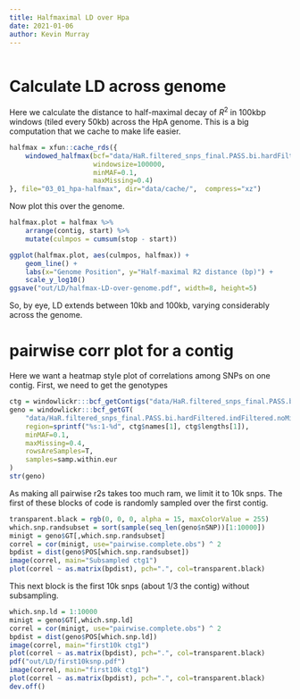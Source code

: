 ```yaml
---
title: Halfmaximal LD over Hpa
date: 2021-01-06
author: Kevin Murray
---
```


```r
```

# Calculate LD across genome

Here we calculate the distance to half-maximal decay of $R^2$ in 100kbp windows
(tiled every 50kb) across the HpA genome. This is a big computation that we
cache to make life easier.


```r
halfmax = xfun::cache_rds({
    windowed_halfmax(bcf="data/HaR.filtered_snps_final.PASS.bi.hardFiltered.indFiltered.noMit.reheader.bcf",
                     windowsize=100000,
                     minMAF=0.1,
                     maxMissing=0.4)
}, file="03_01_hpa-halfmax", dir="data/cache/",  compress="xz")
```

Now plot this over the genome.

```r
halfmax.plot = halfmax %>%
    arrange(contig, start) %>%
    mutate(culmpos = cumsum(stop - start))

ggplot(halfmax.plot, aes(culmpos, halfmax)) +
    geom_line() +
    labs(x="Genome Position", y="Half-maximal R2 distance (bp)") +
    scale_y_log10()
ggsave("out/LD/halfmax-LD-over-genome.pdf", width=8, height=5)
```

So, by eye, LD extends between 10kb and 100kb, varying considerably across the genome.

# pairwise corr plot for a contig

Here we want a heatmap style plot of correlations among SNPs on one contig. First, we need to get the genotypes

```r
ctg = windowlickr:::bcf_getContigs("data/HaR.filtered_snps_final.PASS.bi.hardFiltered.indFiltered.noMit.reheader.bcf")
geno = windowlickr:::bcf_getGT(
    "data/HaR.filtered_snps_final.PASS.bi.hardFiltered.indFiltered.noMit.reheader.bcf",
    region=sprintf("%s:1-%d", ctg$names[1], ctg$lengths[1]),
    minMAF=0.1,
    maxMissing=0.4,
    rowsAreSamples=T,
    samples=samp.within.eur
)
str(geno)
```

As making all pairwise r2s takes too much ram, we limit it to 10k snps. The first of these blocks of code is randomly sampled over the first contig.

```r
transparent.black = rgb(0, 0, 0, alpha = 15, maxColorValue = 255)
which.snp.randsubset = sort(sample(seq_len(geno$nSNP))[1:10000])
minigt = geno$GT[,which.snp.randsubset]
correl = cor(minigt, use="pairwise.complete.obs") ^ 2
bpdist = dist(geno$POS[which.snp.randsubset])
image(correl, main="Subsampled ctg1")
plot(correl ~ as.matrix(bpdist), pch=".", col=transparent.black)
```

This next block is the first 10k snps (about 1/3 the contig) without subsampling.

```r
which.snp.ld = 1:10000
minigt = geno$GT[,which.snp.ld]
correl = cor(minigt, use="pairwise.complete.obs") ^ 2
bpdist = dist(geno$POS[which.snp.ld])
image(correl, main="first10k ctg1")
plot(correl ~ as.matrix(bpdist), pch=".", col=transparent.black)
pdf("out/LD/first10ksnp.pdf")
image(correl, main="first10k ctg1")
plot(correl ~ as.matrix(bpdist), pch=".", col=transparent.black)
dev.off()
```

